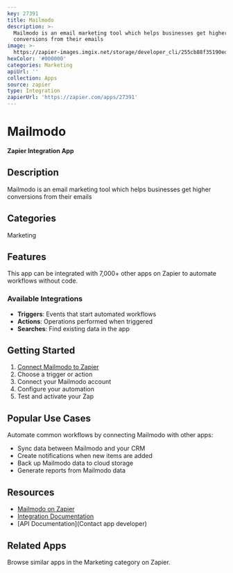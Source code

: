 ```yaml
---
key: 27391
title: Mailmodo
description: >-
  Mailmodo is an email marketing tool which helps businesses get higher
  conversions from their emails
image: >-
  https://zapier-images.imgix.net/storage/developer_cli/255cb88f35190ed96170e495d1275b45.png?auto=format%2Ccompress&ixlib=python-3.0.0&q=50
hexColor: '#000000'
categories: Marketing
apiUrl: ''
collection: Apps
source: zapier
type: Integration
zapierUrl: 'https://zapier.com/apps/27391'
---
```

# Mailmodo

**Zapier Integration App**

## Description

Mailmodo is an email marketing tool which helps businesses get higher conversions from their emails

## Categories

Marketing

## Features

This app can be integrated with 7,000+ other apps on Zapier to automate workflows without code.

### Available Integrations

- **Triggers**: Events that start automated workflows
- **Actions**: Operations performed when triggered
- **Searches**: Find existing data in the app

## Getting Started

1. [Connect Mailmodo to Zapier](https://zapier.com/apps/27391)
2. Choose a trigger or action
3. Connect your Mailmodo account
4. Configure your automation
5. Test and activate your Zap

## Popular Use Cases

Automate common workflows by connecting Mailmodo with other apps:

- Sync data between Mailmodo and your CRM
- Create notifications when new items are added
- Back up Mailmodo data to cloud storage
- Generate reports from Mailmodo data

## Resources

- [Mailmodo on Zapier](https://zapier.com/apps/27391)
- [Integration Documentation](https://zapier.com/apps/27391/integrations)
- [API Documentation](Contact app developer)

## Related Apps

Browse similar apps in the Marketing category on Zapier.
